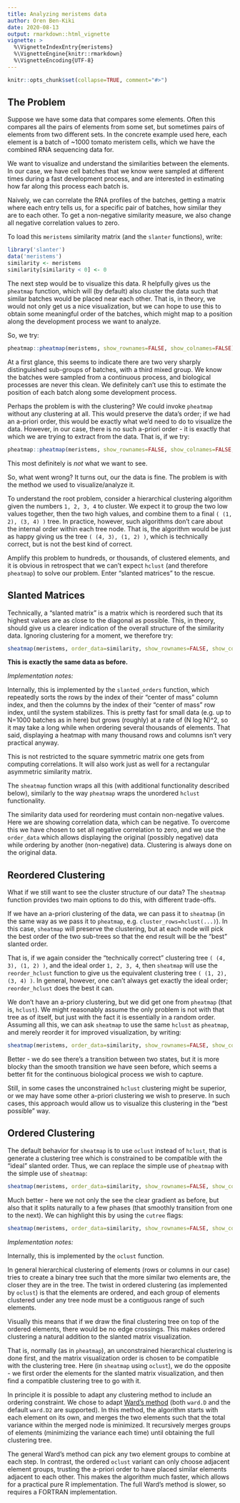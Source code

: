 ```yaml
---
title: Analyzing meristems data
author: Oren Ben-Kiki
date: 2020-08-13
output: rmarkdown::html_vignette
vignette: >
  %\VignetteIndexEntry{meristems}
  %\VignetteEngine{knitr::rmarkdown}
  %\VignetteEncoding{UTF-8}
---
```


```r
knitr::opts_chunk$set(collapse=TRUE, comment="#>")
```

## The Problem

Suppose we have some data that compares some elements. Often this compares all the pairs of elements
from some set, but sometimes pairs of elements from two different sets. In the concrete example used
here, each element is a batch of ~1000 tomato meristem cells, which we have the combined RNA
sequencing data for.

We want to visualize and understand the similarities between the elements. In our case, we have cell
batches that we know were sampled at different times during a fast development process, and are
interested in estimating how far along this process each batch is.

Naively, we can correlate the RNA profiles of the batches, getting a matrix where each entry tells
us, for a specific pair of batches, how similar they are to each other. To get a non-negative
similarity measure, we also change all negative correlation values to zero.

To load this `meristems` similarity matrix (and the `slanter` functions), write:

```r
library('slanter')
data('meristems')
similarity <- meristems
similarity[similarity < 0] <- 0
```

The next step would be to visualize this data. R helpfully gives us the `pheatmap` function, which
will (by default) also cluster the data such that similar batches would be placed near each other.
That is, in theory, we would not only get us a nice visualization, but we can hope to use this to
obtain some meaningful order of the batches, which might map to a position along the development
process we want to analyze.

So, we try:

```r
pheatmap::pheatmap(meristems, show_rownames=FALSE, show_colnames=FALSE)
```

At a first glance, this seems to indicate there are two very sharply distinguished sub-groups of
batches, with a third mixed group. We know the batches were sampled from a continuous process, and
biological processes are never this clean. We definitely can't use this to estimate the position of
each batch along some development process.

Perhaps the problem is with the clustering? We could invoke `pheatmap` without any clustering at
all. This would preserve the data's order; if we had an a-priori order, this would be exactly what
we'd need to do to visualize the data. However, in our case, there is no such a-priori order - it is
exactly that which we are trying to extract from the data. That is, if we try:

```r
pheatmap::pheatmap(meristems, show_rownames=FALSE, show_colnames=FALSE, cluster_rows=FALSE, cluster_cols=FALSE)
```

This most definitely is *not* what we want to see.

So, what went wrong? It turns out, our the data is fine. The problem is with the method we used to
visualize/analyze it.

To understand the root problem, consider a hierarchical clustering algorithm given the numbers `1,
2, 3, 4` to cluster. We expect it to group the two low values together, then the two high values,
and combine them to a final `( (1, 2), (3, 4) )` tree. In practice, however, such algorithms don't
care about the internal order within each tree node. That is, the algorithm would be just as happy
giving us the tree `( (4, 3), (1, 2) )`, which is technically correct, but is not the best kind of
correct.

Amplify this problem to hundreds, or thousands, of clustered elements, and it is obvious in
retrospect that we can't expect `hclust` (and therefore `pheatmap`) to solve our problem. Enter
"slanted matrices" to the rescue.

## Slanted Matrices

Technically, a "slanted matrix" is a matrix which is reordered such that its highest values are as
close to the diagonal as possible. This, in theory, should give us a clearer indication of the
overall structure of the similarity data. Ignoring clustering for a moment, we therefore try:

```r
sheatmap(meristems, order_data=similarity, show_rownames=FALSE, show_colnames=FALSE, cluster_rows=FALSE, cluster_cols=FALSE)
```

**This is exactly the same data as before.**

*Implementation notes:*

Internally, this is implemented by the `slanted_orders` function, which repeatedly sorts the
rows by the index of their "center of mass" column index, and then the columns by the index of
their "center of mass" row index, until the system stabilizes. This is pretty fast for small
data (e.g. up to N=1000 batches as in here) but grows (roughly) at a rate of (N log N)^2, so it
may take a long while when ordering several thousands of elements. That said, displaying a
heatmap with many thousand rows and columns isn't very practical anyway.

This is not restricted to the square symmetric matrix one gets from computing correlations. It
will also work just as well for a rectangular asymmetric similarity matrix.

The `sheatmap` function wraps all this (with additional functionality described below),
similarly to the way `pheatmap` wraps the unordered `hclust` functionality.

The similarity data used for reordering must contain non-negative values. Here we are showing
correlation data, which can be negative. To overcome this we have chosen to set all negative
correlation to zero, and we use the `order_data` which allows displaying the original (possibly
negative) data while ordering by another (non-negative) data. Clustering is always done on the
original data.

## Reordered Clustering

What if we still want to see the cluster structure of our data? The `sheatmap` function provides two
main options to do this, with different trade-offs.

If we have an a-priori clustering of the data, we can pass it to `sheatmap` (in the same way as we
pass it to `pheatmap`, e.g. `cluster_rows=hclust(...)`). In this case, `sheatmap` will preserve the
clustering, but at each node will pick the best order of the two sub-trees so that the end result
will be the "best" slanted order.

That is, if we again consider the "technically correct" clustering tree `( (4, 3), (1, 2) )`, and
the ideal order `1, 2, 3, 4`, then `sheatmap` will use the `reorder_hclust` function to give us the
equivalent clustering tree `( (1, 2), (3, 4) )`. In general, however, one can't always get exactly
the ideal order; `reorder_hclust` does the best it can.

We don't have an a-priory clustering, but we did get one from `pheatmap` (that is, `hclust`). We
might reasonably assume the only problem is not with that tree as of itself, but just with the fact
it is essentially in a random order. Assuming all this, we can ask `sheatmap` to use the same
`hclust` as `pheatmap`, and merely reorder it for improved visualization, by writing:

```r
sheatmap(meristems, order_data=similarity, show_rownames=FALSE, show_colnames=FALSE, oclust_rows=FALSE, oclust_cols=FALSE)
```

Better - we do see there's a transition between two states, but it is more blocky than the smooth
transition we have seen before, which seems a better fit for the continuous biological process we
wish to capture.

Still, in some cases the unconstrained `hclust` clustering might be superior, or we may have some
other a-priori clustering we wish to preserve. In such cases, this approach would allow us to
visualize this clustering in the "best possible" way.

## Ordered Clustering

The default behavior for `sheatmap` is to use `oclust` instead of `hclust`, that is generate a
clustering tree which is constrained to be compatible with the "ideal" slanted order. Thus, we can
replace the simple use of `pheatmap` with the simple use of `sheatmap`:

```r
sheatmap(meristems, order_data=similarity, show_rownames=FALSE, show_colnames=FALSE)
```

Much better - here we not only the see the clear gradient as before, but also that it splits
naturally to a few phases (that smoothly transition from one to the next). We can highlight this by
using the `cutree` flags:

```r
sheatmap(meristems, order_data=similarity, show_rownames=FALSE, show_colnames=FALSE, cutree_rows=5, cutree_cols=5)
```

*Implementation notes:*

Internally, this is implemented by the `oclust` function.

In general hierarchical clustering of elements (rows or columns in our case) tries to create a
binary tree such that the more similar two elements are, the closer they are in the tree. The twist
in ordered clustering (as implemented by `oclust`) is that the elements are ordered, and each group
of elements clustered under any tree node must be a contiguous range of such elements.

Visually this means that if we draw the final clustering tree on top of the ordered elements, there
would be no edge crossings. This makes ordered clustering a natural addition to the slanted matrix
visualization.

That is, normally (as in `pheatmap`), an unconstrained hierarchical clustering is done first, and
the matrix visualization order is chosen to be compatible with the clustering tree. Here (in
`sheatmap` using `oclust`), we do the opposite - we first order the elements for the slanted matrix
visualization, and then find a compatible clustering tree to go with it.

In principle it is possible to adapt any clustering method to include an ordering constraint. We
chose to adapt [Ward's method](https://en.wikipedia.org/wiki/Ward%27s_method) (both `ward.D` and the
default `ward.D2` are supported). In this method, the algorithm starts with each element on its own,
and merges the two elements such that the total variance within the merged node is minimized. It
recursively merges groups of elements (minimizing the variance each time) until obtaining the full
clustering tree.

The general Ward's method can pick any two element groups to combine at each step. In contrast, the
ordered `oclust` variant can only choose adjacent element groups, trusting the a-priori order to
have placed similar elements adjacent to each other. This makes the algorithm much faster, which
allows for a practical pure R implementation. The full Ward's method is slower, so requires a
FORTRAN implementation.
